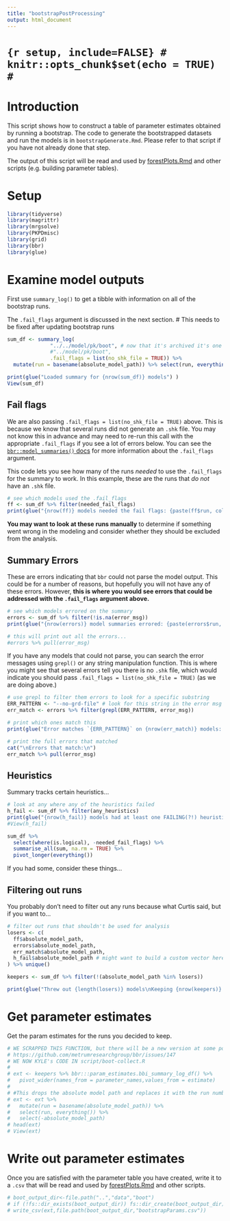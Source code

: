 ```yaml
---
title: "bootstrapPostProcessing"
output: html_document
---
```


# ```{r setup, include=FALSE}
# knitr::opts_chunk$set(echo = TRUE)
# ```

# Introduction

This script shows how to construct a table of parameter estimates obtained by 
running a bootstrap. The code to generate the bootstrapped datasets and run the models is in `bootstrapGenerate.Rmd`. Please refer to that script if you have not already 
done that step.

The output of this script will be read and used by [forestPlots.Rmd](forestPlots.Rmd) and other scripts (e.g. building parameter tables).

# Setup


```r
library(tidyverse)
library(magrittr)
library(mrgsolve)
library(PKPDmisc)
library(grid)
library(bbr)
library(glue)
```

# Examine model outputs

First use `summary_log()` to get a tibble with information on all of the bootstrap runs.

The `.fail_flags` argument is discussed in the next section.
# This needs to be fixed after updating bootstrap runs
```r

sum_df <- summary_log(
              "../../model/pk/boot", # now that it's archived it's one level deeper
              #"../model/pk/boot",
              .fail_flags = list(no_shk_file = TRUE)) %>%
  mutate(run = basename(absolute_model_path)) %>% select(run, everything()) # creates a column with just run number and puts it first

print(glue("Loaded summary for {nrow(sum_df)} models") )
View(sum_df)
```

## Fail flags

We are also passing `.fail_flags = list(no_shk_file = TRUE)` above. This is because we know that several runs did not generate an `.shk` file. You may not know this in advance and may need to re-run this call with the appropriate `.fail_flags` if you see a lot of errors below. You can see the [`bbr::model_summaries()` docs](https://metrumresearchgroup.github.io/bbr/reference/model_summaries.html) for more information about the `.fail_flags` argument.

This code lets you see how many of the runs _needed_ to use the `.fail_flags` for the summary to work. In this example, these are the runs that _do not_ have an `.shk` file. 

```r
# see which models used the .fail_flags
ff <- sum_df %>% filter(needed_fail_flags)
print(glue("{nrow(ff)} models needed the fail flags: {paste(ff$run, collapse = ', ')}") )
```

**You may want to look at these runs manually** to determine if something went wrong in the modeling and consider whether they should be excluded from the analysis.

## Summary Errors

These are errors indicating that `bbr` could not parse the model output. This could be for a number of reasons, but hopefully you will not have any of these errors. However, **this is where you would see errors that could be addressed with the `.fail_flags` argument above.** 

```r
# see which models errored on the summary
errors <- sum_df %>% filter(!is.na(error_msg))
print(glue("{nrow(errors)} model summaries errored: {paste(errors$run, collapse = ', ')}") )

# this will print out all the errors...
#errors %>% pull(error_msg)
```

If you have any models that could not parse, you can search the error messages using `grepl()` or any string manipulation function. This is where you might see that several errors tell you there is no `.shk` file, which would indicate you should pass `.fail_flags = list(no_shk_file = TRUE)` (as we are doing above.)

``` r
# use grepl to filter them errors to look for a specific substring
ERR_PATTERN <- "--no-grd-file" # look for this string in the error msg (can be regex)
err_match <- errors %>% filter(grepl(ERR_PATTERN, error_msg))

# print which ones match this
print(glue("Error matches `{ERR_PATTERN}` on {nrow(err_match)} models: {paste(err_match$run, collapse = ', ')}") )

# print the full errors that matched
cat("\nErrors that match:\n")
err_match %>% pull(error_msg)
```

## Heuristics

Summary tracks certain heuristics...

```r
# look at any where any of the heuristics failed
h_fail <- sum_df %>% filter(any_heuristics)
print(glue("{nrow(h_fail)} models had at least one FAILING(?!) heuristic: {paste(h_fail$run, collapse = ', ')}") )
#View(h_fail)

sum_df %>% 
  select(where(is.logical), -needed_fail_flags) %>% 
  summarise_all(sum, na.rm = TRUE) %>% 
  pivot_longer(everything())
```

If you had some, consider these things...

## Filtering out runs

You probably don't need to filter out any runs because what Curtis said, but if you want to...

```r
# filter out runs that shouldn't be used for analysis
losers <- c(
  ff$absolute_model_path,
  errors$absolute_model_path,
  err_match$absolute_model_path,
  h_fail$absolute_model_path # might want to build a custom vector here instead of throwing all out? Or throw none of these out?
) %>% unique()

keepers <- sum_df %>% filter(!(absolute_model_path %in% losers))

print(glue("Threw out {length(losers)} models\nKeeping {nrow(keepers)} models."))
```

# Get parameter estimates

Get the param estimates for the runs you decided to keep.

```r
# WE SCRAPPED THIS FUNCTION, but there will be a new version at some point:
# https://github.com/metrumresearchgroup/bbr/issues/147
# WE NOW KYLE's CODE IN script/boot-collect.R
#
# ext <- keepers %>% bbr:::param_estimates.bbi_summary_log_df() %>% 
#   pivot_wider(names_from = parameter_names,values_from = estimate)
# 
# #This drops the absolute model path and replaces it with the run number
# ext <- ext %>% 
#   mutate(run = basename(absolute_model_path)) %>%
#   select(run, everything()) %>% 
#   select(-absolute_model_path)
# head(ext)
# View(ext)
```

# Write out parameter estimates

Once you are satisfied with the parameter table you have created, write it to a `.csv` that will be read and used by [forestPlots.Rmd](forestPlots.Rmd) and other scripts.

```r
# boot_output_dir<-file.path("..","data","boot")
# if (!fs::dir_exists(boot_output_dir)) fs::dir_create(boot_output_dir)
# write_csv(ext,file.path(boot_output_dir,"bootstrapParams.csv"))
```
